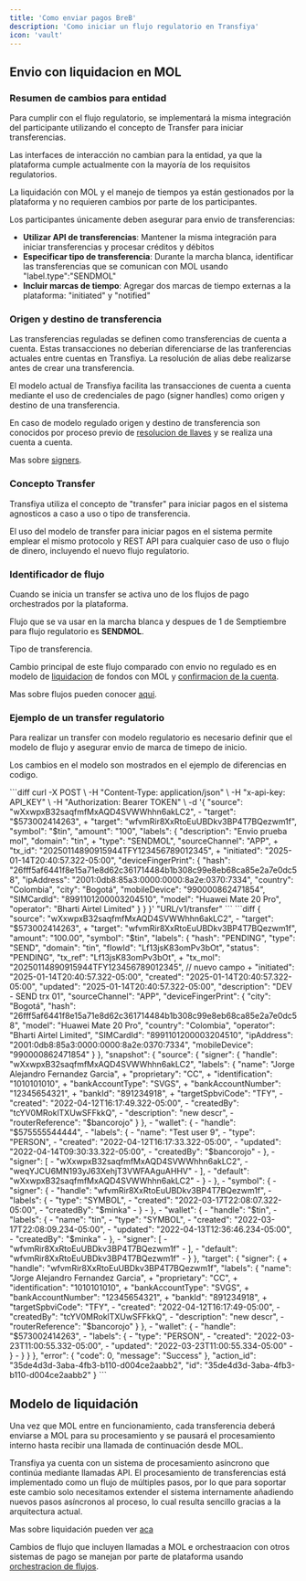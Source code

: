 ```yaml
---
title: 'Como enviar pagos BreB'
description: 'Como iniciar un flujo regulatorio en Transfiya'
icon: 'vault'
---
```


## Envio con liquidacion en MOL

### Resumen de cambios para entidad
Para cumplir con el flujo regulatorio, se implementará la misma integración del participante utilizando el concepto de Transfer para iniciar transferencias.

<Note>
Las interfaces de interacción no cambian para la entidad, ya que la plataforma cumple actualmente con la mayoría de los requisitos regulatorios.
</Note>

La liquidación con MOL y el manejo de tiempos ya están gestionados por la plataforma y no requieren cambios por parte de los participantes.

Los participantes únicamente deben asegurar para envio de transferencias:

- **Utilizar API de transferencias**: Mantener la misma integración para iniciar transferencias y procesar créditos y débitos
- **Especificar tipo de transferencia**: Durante la marcha blanca, identificar las transferencias que se comunican con MOL usando "label.type":"SENDMOL"
- **Incluir marcas de tiempo**: Agregar dos marcas de tiempo externas a la plataforma: "initiated" y "notified"

### Origen y destino de transferencia

Las transferencias reguladas se definen como transferencias de cuenta a cuenta. Estas transacciones no deberían diferenciarse de las tranferencias actuales entre cuentas en Transfiya. La resolución de alias debe realizarse antes de crear una transferencia.

El modelo actual de Transfiya facilita las transacciones de cuenta a cuenta mediante el uso de credenciales de pago (signer handles) como origen y destino de una transferencia.

En caso de modelo regulado origen y destino de transferencia son conocidos por proceso previo de [resolucion de llaves](how-to-keys) y se realiza una cuenta a cuenta.

Mas sobre [signers](../es/about/about-signers).

### Concepto Transfer

Transfiya utiliza el concepto de "transfer" para iniciar pagos en el sistema agnosticos a caso a uso o tipo de transferencia.

<Note>
  El uso del modelo de transfer para iniciar pagos en el sistema permite emplear el mismo protocolo y REST API para cualquier caso de uso o flujo de dinero, incluyendo el nuevo flujo regulatorio.
</Note>

### Identificador de flujo

Cuando se inicia un transfer se activa uno de los flujos de pago orchestrados por la plataforma.

Flujo que se va usar en la marcha blanca y despues de 1 de Semptiembre para flujo regulatorio es **SENDMOL**.

<ResponseField name="labels.type" type="string[SENDMOL]">
    Tipo de transferencia.
</ResponseField>

Cambio principal de este flujo comparado con envio no regulado es en modelo de [liquidacion](../about/about-settelement) de fondos con MOL y [confirmacion de la cuenta](../about/about-accept).

Mas sobre flujos pueden conocer [aqui](../es/about/about-flows).

### Ejemplo de un transfer regulatorio

Para realizar un transfer con modelo regulatorio es necesario definir que el modelo de flujo y asegurar envio de marca de timepo de inicio.

Los cambios en el modelo son mostrados en el ejemplo de diferencias en codigo.

<Tabs>
  <Tab title="Request">
      ```diff
      curl -X POST \
        -H "Content-Type: application/json" \
        -H "x-api-key: API_KEY" \
        -H "Authorization: Bearer TOKEN" \
        -d '{
          "source": "wXxwpxB32saqfmfMxAQD4SVWWhhn6akLC2",
      -   "target": "$573002414263",
      +   "target": "wfvmRir8XxRtoEuUBDkv3BP4T7BQezwm1f",
          "symbol": "$tin",
          "amount": "100",
          "labels": {
            "description": "Envio prueba mol",
            "domain": "tin",
      +     "type": "SENDMOL",
            "sourceChannel": "APP",
      +     "tx_id": "20250114890915944TFY123456789012345",
      +     "initiated": "2025-01-14T20:40:57.322-05:00",
            "deviceFingerPrint": {
              "hash": "26fff5af6441f8e15a71e8d62c361714484b1b308c99e8eb68ca85e2a7e0dc58",
              "ipAddress": "2001:0db8:85a3:0000:0000:8a2e:0370:7334",
              "country": "Colombia",
              "city": "Bogotá",
              "mobileDevice": "990000862471854",
              "SIMCardId": "8991101200003204510",
              "model": "Huawei Mate 20 Pro",
              "operator": "Bharti Airtel Limited"
            }
          }
        }' "URL/v1/transfer"
        ```
  </Tab>
  <Tab title="Response">
      ```diff
      {
        "source": "wXxwpxB32saqfmfMxAQD4SVWWhhn6akLC2",
      - "target": "$573002414263",
      + "target": "wfvmRir8XxRtoEuUBDkv3BP4T7BQezwm1f",
        "amount": "100.00",
        "symbol": "$tin",
        "labels": {
          "hash": "PENDING",
          "type": "SEND",
          "domain": "tin",
          "flowId": "Lf13jsK83omPv3bOt",
          "status": "PENDING",
          "tx_ref": "Lf13jsK83omPv3bOt",
      +   "tx_mol": "20250114890915944TFY123456789012345", // nuevo campo
      +   "initiated": "2025-01-14T20:40:57.322-05:00",
          "created": "2025-01-14T20:40:57.322-05:00",
          "updated": "2025-01-14T20:40:57.322-05:00",
          "description": "DEV - SEND trx 01",
          "sourceChannel": "APP",
          "deviceFingerPrint": {
            "city": "Bogotá",
            "hash": "26fff5af6441f8e15a71e8d62c361714484b1b308c99e8eb68ca85e2a7e0dc58",
            "model": "Huawei Mate 20 Pro",
            "country": "Colombia",
            "operator": "Bharti Airtel Limited",
            "SIMCardId": "8991101200003204510",
            "ipAddress": "2001:0db8:85a3:0000:0000:8a2e:0370:7334",
            "mobileDevice": "990000862471854"
          }
        },
        "snapshot": {
          "source": {
            "signer": {
              "handle": "wXxwpxB32saqfmfMxAQD4SVWWhhn6akLC2",
              "labels": {
                "name": "Jorge Alejandro Fernandez Garcia",
      +         "proprietary": "CC",
      +	        "identification": "1010101010",
      +         "bankAccountType": "SVGS",
      +         "bankAccountNumber": "12345654321",
      + 	      "bankId": "891234918",
      +         "targetSpbviCode": "TFY",
      -         "created": "2022-04-12T16:17:49.322-05:00",
      -         "createdBy": "tcYV0MRoklTXUwSFFkkQ",
      -         "description": "new descr",
      -         "routerReference": "$bancorojo"
              }
            },
      -     "wallet": {
      -       "handle": "$575555544444",
      -       "labels": {
      -         "name": "Test user 9",
      -         "type": "PERSON",
      -         "created": "2022-04-12T16:17:33.322-05:00",
      -         "updated": "2022-04-14T09:30:33.322-05:00",
      -         "createdBy": "$bancorojo"
      -       },
      -       "signer": [
      -         "wXxwpxB32saqfmfMxAQD4SVWWhhn6akLC2",
      -         "weqYJCU6MN193yJ63XehjT3VWFAAguAHHV"
      -       ],
      -       "default": "wXxwpxB32saqfmfMxAQD4SVWWhhn6akLC2"
      -     }
      -   },
      -   "symbol": {
      -     "signer": {
      -       "handle": "wfvmRir8XxRtoEuUBDkv3BP4T7BQezwm1f",
      -       "labels": {
      -         "type": "SYMBOL",
      -         "created": "2022-03-17T22:08:07.322-05:00",
      -         "createdBy": "$minka"
      -       }
      -     },
      -     "wallet": {
      -       "handle": "$tin",
      -       "labels": {
      -         "name": "tin",
      -         "type": "SYMBOL",
      -         "created": "2022-03-17T22:08:09.234-05:00",
      -         "updated": "2022-04-13T12:36:46.234-05:00",
      -         "createdBy": "$minka"
      -       },
      -       "signer": [
      -         "wfvmRir8XxRtoEuUBDkv3BP4T7BQezwm1f"
      -       ],
      -       "default": "wfvmRir8XxRtoEuUBDkv3BP4T7BQezwm1f"
      -     }
          },
          "target": {
            "signer": {
      +       "handle": "wfvmRir8XxRtoEuUBDkv3BP4T7BQezwm1f",
              "labels": {
                "name": "Jorge Alejandro Fernandez Garcia",
      +         "proprietary": "CC",
      +	        "identification": "1010101010",
      +         "bankAccountType": "SVGS",
      +         "bankAccountNumber": "12345654321",
      + 	      "bankId": "891234918",
      +         "targetSpbviCode": "TFY",
      -         "created": "2022-04-12T16:17:49-05:00",
      -         "createdBy": "tcYV0MRoklTXUwSFFkkQ",
      -         "description": "new descr",
      -         "routerReference": "$bancorojo"
              }
            },
      -     "wallet": {
      -       "handle": "$573002414263",
      -       "labels": {
      -         "type": "PERSON",
      -         "created": "2022-03-23T11:00:55.332-05:00",
      -         "updated": "2022-03-23T11:00:55.334-05:00"
      -       }
      -     }
          }
        },
        "error": {
          "code": 0,
          "message": "Success"
        },
        "action_id": "35de4d3d-3aba-4fb3-b110-d004ce2aabb2",
        "id": "35de4d3d-3aba-4fb3-b110-d004ce2aabb2"
      }
      ```
  </Tab>
</Tabs>

## Modelo de liquidación

Una vez que MOL entre en funcionamiento, cada transferencia deberá enviarse a MOL para su procesamiento y se pausará el procesamiento interno hasta recibir una llamada de continuación desde MOL.

Transfiya ya cuenta con un sistema de procesamiento asíncrono que continúa mediante llamadas API. El procesamiento de transferencias está implementado como un flujo de múltiples pasos, por lo que para soportar este cambio solo necesitamos extender el sistema internamente añadiendo nuevos pasos asíncronos al proceso, lo cual resulta sencillo gracias a la arquitectura actual.

Mas sobre liquidación pueden ver [aca](../about/about-settelement)

Cambios de flujo que incluyen llamadas a MOL e orchestraacion con otros sistemas de pago se manejan por parte de plataforma usando [orchestracion de flujos](../about/about-flows).
